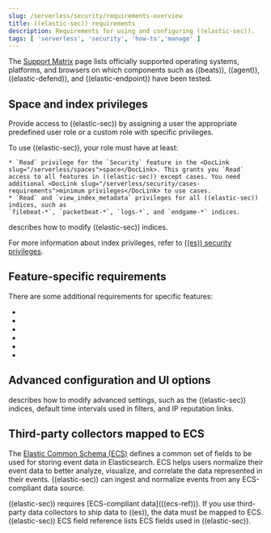 ```yaml
---
slug: /serverless/security/requirements-overview
title: ((elastic-sec)) requirements
description: Requirements for using and configuring ((elastic-sec)).
tags: [ 'serverless', 'security', 'how-to','manage' ]
---
```


The [Support Matrix](https://www.elastic.co/support/matrix) page lists officially
supported operating systems, platforms, and browsers on which components such as ((beats)), ((agent)), ((elastic-defend)), and ((elastic-endpoint)) have been tested.

## Space and index privileges

Provide access to ((elastic-sec)) by assigning a user the appropriate <DocLink slug="/serverless/general/assign-user-roles">predefined user role</DocLink> or a <DocLink slug="/serverless/custom-roles">custom role</DocLink> with specific privileges.

To use ((elastic-sec)), your role must have at least:

    * `Read` privilege for the `Security` feature in the <DocLink slug="/serverless/spaces">space</DocLink>. This grants you `Read` access to all features in ((elastic-sec)) except cases. You need additional <DocLink slug="/serverless/security/cases-requirements">minimum privileges</DocLink> to use cases.
    * `Read` and `view_index_metadata` privileges for all ((elastic-sec)) indices, such as
    `filebeat-*`, `packetbeat-*`, `logs-*`, and `endgame-*` indices.

<DocCallOut title="Note">
    <DocLink slug="/serverless/security/advanced-settings" /> describes how to modify ((elastic-sec)) indices.
</DocCallOut>

For more information about index privileges, refer to [((es)) security privileges](((ref))/security-privileges.html).

## Feature-specific requirements

There are some additional requirements for specific features:

* <DocLink slug="/serverless/security/detections-requirements" />
* <DocLink slug="/serverless/security/cases-requirements" />
* <DocLink slug="/serverless/security/ers-requirements" />
* <DocLink slug="/serverless/security/ml-requirements" />
* <DocLink slug="/serverless/security/elastic-endpoint-deploy-reqs" />
* <DocLink slug="/serverless/security/conf-map-ui" />

## Advanced configuration and UI options

<DocLink slug="/serverless/security/advanced-settings" /> describes how to modify advanced settings, such as the
((elastic-sec)) indices, default time intervals used in filters, and IP reputation
links.

## Third-party collectors mapped to ECS

The [Elastic Common Schema (ECS)](((ecs-ref))) defines a common set of fields to be used for storing event data in Elasticsearch. ECS helps users normalize their event data
to better analyze, visualize, and correlate the data represented in their
events. ((elastic-sec)) can ingest and normalize events from any ECS-compliant data source.

<DocCallOut title="Important" color="warning">
((elastic-sec)) requires [ECS-compliant data](((ecs-ref))). If you use third-party data collectors to ship data to ((es)), the data must be mapped to ECS. <DocLink slug="/serverless/security/siem-field-reference">((elastic-sec)) ECS field reference</DocLink> lists ECS fields used in ((elastic-sec)).
</DocCallOut>
